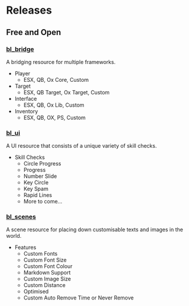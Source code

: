# Releases

##  Free and Open
### [bl_bridge](https://github.com/Byte-Labs-Project/bl_bridge)
A bridging resource for multiple frameworks. 
- Player
    - ESX, QB, Ox Core, Custom
- Target
    - ESX, QB Target, Ox Target, Custom
- Interface
    - ESX, QB, Ox Lib, Custom
- Inventory
    - ESX, QB, OX, PS, Custom

### [bl_ui](https://github.com/Byte-Labs-Project/bl_ui)
A UI resource that consists of a unique variety of skill checks.
- Skill Checks
    - Circle Progress
    - Progress
    - Number Slide
    - Key Circle
    - Key Spam
    - Rapid Lines
    - More to come...


### [bl_scenes](https://github.com/Byte-Labs-Project/bl_scenes)
A scene resource for placing down customisable texts and images in the world.
- Features
    - Custom Fonts
    - Custom Font Size
    - Custom Font Colour
    - Markdown Support
    - Custom Image Size
    - Custom Distance
    - Optimised
    - Custom Auto Remove Time or Never Remove